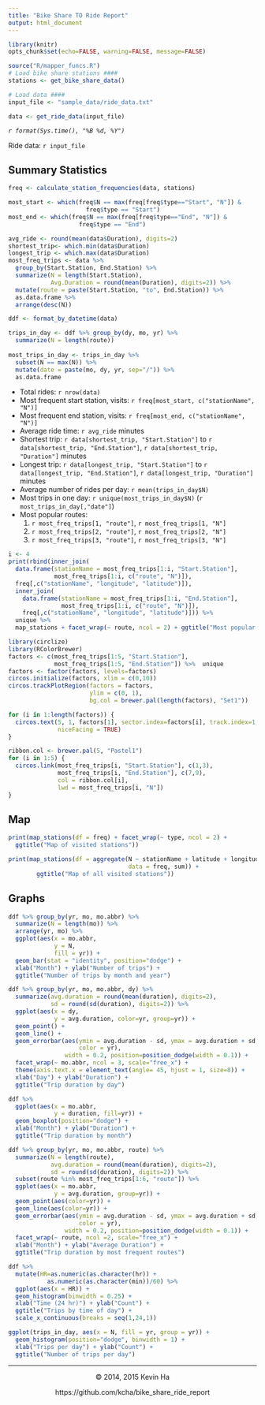 ```yaml
---
title: "Bike Share TO Ride Report"
output: html_document
---
```


```r
library(knitr)
opts_chunk$set(echo=FALSE, warning=FALSE, message=FALSE)

source("R/mapper_funcs.R")
# Load bike share stations ####
stations <- get_bike_share_data()

# Load data ####
input_file <- "sample_data/ride_data.txt"

data <- get_ride_data(input_file)
```

*`r format(Sys.time(), "%B %d, %Y")`*

Ride data: ``r input_file``

## Summary Statistics

```r
freq <- calculate_station_frequencies(data, stations)

most_start <- which(freq$N == max(freq[freq$type=="Start", "N"]) & 
                      freq$type == "Start")
most_end <- which(freq$N == max(freq[freq$type=="End", "N"]) & 
                    freq$type == "End")

avg_ride <- round(mean(data$Duration), digits=2)
shortest_trip<- which.min(data$Duration)
longest_trip <- which.max(data$Duration)
most_freq_trips <- data %>% 
  group_by(Start.Station, End.Station) %>% 
  summarize(N = length(Start.Station), 
            Avg.Duration = round(mean(Duration), digits=2)) %>% 
  mutate(route = paste(Start.Station, "to", End.Station)) %>%
  as.data.frame %>%
  arrange(desc(N))

ddf <- format_by_datetime(data)

trips_in_day <- ddf %>% group_by(dy, mo, yr) %>% 
  summarize(N = length(route))
  
most_trips_in_day <- trips_in_day %>%
  subset(N == max(N)) %>%
  mutate(date = paste(mo, dy, yr, sep="/")) %>% 
  as.data.frame
```

- Total rides: `r nrow(data)`
- Most frequent start station, visits: `r freq[most_start, c("stationName", "N")]`
- Most frequent end station, visits: `r freq[most_end, c("stationName", "N")]`
- Average ride time: `r avg_ride` minutes
- Shortest trip: `r data[shortest_trip, "Start.Station"]` to 
`r data[shortest_trip, "End.Station"]`, `r data[shortest_trip, "Duration"]` minutes
- Longest trip: `r data[longest_trip, "Start.Station"]` to 
`r data[longest_trip, "End.Station"]`, `r data[longest_trip, "Duration"]` minutes
- Average number of rides per day: `r mean(trips_in_day$N)`
- Most trips in one day: `r unique(most_trips_in_day$N)` (`r most_trips_in_day[,"date"]`)
- Most popular routes:
    1. `r most_freq_trips[1, "route"]`, `r most_freq_trips[1, "N"]`
    1. `r most_freq_trips[2, "route"]`, `r most_freq_trips[2, "N"]`
    1. `r most_freq_trips[3, "route"]`, `r most_freq_trips[3, "N"]`

```r
i <- 4
print(rbind(inner_join(
  data.frame(stationName = most_freq_trips[1:i, "Start.Station"],
             most_freq_trips[1:i, c("route", "N")]), 
  freq[,c("stationName", "longitude", "latitude")]),
  inner_join(
    data.frame(stationName = most_freq_trips[1:i, "End.Station"],
               most_freq_trips[1:i, c("route", "N")]), 
    freq[,c("stationName", "longitude", "latitude")])) %>%
  unique %>%
  map_stations + facet_wrap(~ route, ncol = 2) + ggtitle("Most popular routes"))
```



```r
library(circlize)
library(RColorBrewer)
factors <- c(most_freq_trips[1:5, "Start.Station"], 
             most_freq_trips[1:5, "End.Station"]) %>%  unique
factors <- factor(factors, levels=factors)
circos.initialize(factors, xlim = c(0,10))
circos.trackPlotRegion(factors = factors, 
                       ylim = c(0, 1), 
                       bg.col = brewer.pal(length(factors), "Set1"))

for (i in 1:length(factors)) {
  circos.text(5, 1, factors[1], sector.index=factors[i], track.index=1,
              niceFacing = TRUE)
}

ribbon.col <- brewer.pal(5, "Pastel1")
for (i in 1:5) {
  circos.link(most_freq_trips[i, "Start.Station"], c(1,3), 
              most_freq_trips[i, "End.Station"], c(7,9),
              col = ribbon.col[i],
              lwd = most_freq_trips[i, "N"])
}

```


## Map
```r
print(map_stations(df = freq) + facet_wrap(~ type, ncol = 2) +
  ggtitle("Map of visited stations"))
```

```r
print(map_stations(df = aggregate(N ~ stationName + latitude + longitude, 
                                  data = freq, sum)) + 
        ggtitle("Map of all visited stations"))
```

## Graphs
```r
ddf %>% group_by(yr, mo, mo.abbr) %>% 
  summarize(N = length(mo)) %>%
  arrange(yr, mo) %>%
  ggplot(aes(x = mo.abbr, 
             y = N, 
             fill = yr)) + 
  geom_bar(stat = "identity", position="dodge") +
  xlab("Month") + ylab("Number of trips") +
  ggtitle("Number of trips by month and year")
```

```r
ddf %>% group_by(yr, mo, mo.abbr, dy) %>%
  summarize(avg.duration = round(mean(duration), digits=2),
            sd = round(sd(duration), digits=2)) %>%
  ggplot(aes(x = dy,
             y = avg.duration, color=yr, group=yr)) +
  geom_point() +
  geom_line() +
  geom_errorbar(aes(ymin = avg.duration - sd, ymax = avg.duration + sd, 
                    color = yr), 
                width = 0.2, position=position_dodge(width = 0.1)) +
  facet_wrap(~ mo.abbr, ncol = 3, scale="free_x") +
  theme(axis.text.x = element_text(angle= 45, hjust = 1, size=8)) +
  xlab("Day") + ylab("Duration") +
  ggtitle("Trip duration by day")
```

```r
ddf %>%
  ggplot(aes(x = mo.abbr,
             y = duration, fill=yr)) +
  geom_boxplot(position="dodge") +
  xlab("Month") + ylab("Duration") +
  ggtitle("Trip duration by month")
```

```r
ddf %>% group_by(yr, mo, mo.abbr, route) %>%
  summarize(N = length(route),
            avg.duration = round(mean(duration), digits=2),
            sd = round(sd(duration), digits=2)) %>%
  subset(route %in% most_freq_trips[1:6, "route"]) %>%
  ggplot(aes(x = mo.abbr,
             y = avg.duration, group=yr)) +
  geom_point(aes(color=yr)) +
  geom_line(aes(color=yr)) +
  geom_errorbar(aes(ymin = avg.duration - sd, ymax = avg.duration + sd, 
                    color = yr), 
                width = 0.2, position=position_dodge(width = 0.1)) +
  facet_wrap(~ route, ncol =2, scale="free_x") +
  xlab("Month") + ylab("Average Duration") +
  ggtitle("Trip duration by most frequent routes")
```

```r
ddf %>% 
  mutate(HR=as.numeric(as.character(hr)) + 
           as.numeric(as.character(min))/60) %>%
  ggplot(aes(x = HR)) +
  geom_histogram(binwidth = 0.25) +
  xlab("Time (24 hr)") + ylab("Count") +
  ggtitle("Trips by time of day") +
  scale_x_continuous(breaks = seq(1,24,1))
```

```r
ggplot(trips_in_day, aes(x = N, fill = yr, group = yr)) +
  geom_histogram(position="dodge", binwidth = 1) +
  xlab("Trips per day") + ylab("Count") +
  ggtitle("Number of trips per day")
```

<center>
<hr>
&copy; 2014, 2015 Kevin Ha

https://github.com/kcha/bike_share_ride_report
</center>
